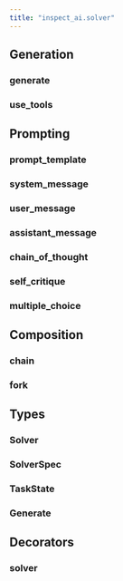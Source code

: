 ```yaml
---
title: "inspect_ai.solver"
---
```


## Generation

### generate
### use_tools

## Prompting

### prompt_template
### system_message
### user_message
### assistant_message
### chain_of_thought
### self_critique
### multiple_choice

## Composition

### chain
### fork

## Types

### Solver
### SolverSpec
### TaskState
### Generate

## Decorators

### solver
